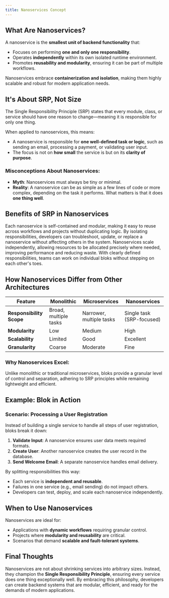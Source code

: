 ```yaml
---
title: Nanoservices Concept
---
```


## What Are Nanoservices?  

A nanoservice is the **smallest unit of backend functionality** that:  
- Focuses on performing **one and only one responsibility**.  
- Operates **independently** within its own isolated runtime environment.  
- Promotes **reusability and modularity**, ensuring it can be part of multiple workflows.  

Nanoservices embrace **containerization and isolation**, making them highly scalable and robust for modern application needs.  

## **It's About SRP, Not Size**  

<Tip>  
The Single Responsibility Principle (SRP) states that every module, class, or service should have one reason to change—meaning it is responsible for only one thing.  
</Tip>  

When applied to nanoservices, this means:  
- A nanoservice is responsible for **one well-defined task or logic**, such as sending an email, processing a payment, or validating user input.  
- The focus is not on **how small** the service is but on its **clarity of purpose**.  

### Misconceptions About Nanoservices:  
- **Myth**: Nanoservices must always be tiny or minimal.  
- **Reality**: A nanoservice can be as simple as a few lines of code or more complex, depending on the task it performs. What matters is that it does **one thing well**.  

## Benefits of SRP in Nanoservices  

<CardGroup cols={2}>
  <Card title="Modularity and Reusability" icon="square-1">
   Each nanoservice is self-contained and modular, making it easy to reuse across workflows and projects without duplicating logic.  
  </Card>
  <Card title="Ease of Maintenance" icon="square-2">
    By isolating responsibilities, developers can troubleshoot, update, or replace a nanoservice without affecting others in the system.  
  </Card>
  <Card title="Scalability" icon="square-3">
   Nanoservices scale independently, allowing resources to be allocated precisely where needed, improving performance and reducing waste.  
  </Card>
  <Card title="Enhanced Collaboration" icon="square-4">
    With clearly defined responsibilities, teams can work on individual bloks without stepping on each other's toes.  
  </Card>
</CardGroup>

## How Nanoservices Differ from Other Architectures  

| **Feature**                | **Monolithic**               | **Microservices**         | **Nanoservices**            |  
|----------------------------|------------------------------|---------------------------|-----------------------------|  
| **Responsibility Scope**    | Broad, multiple tasks        | Narrower, multiple tasks  | Single task (SRP-focused)   |  
| **Modularity**              | Low                         | Medium                    | High                        |  
| **Scalability**             | Limited                     | Good                      | Excellent                   |  
| **Granularity**             | Coarse                      | Moderate                  | Fine                        |  

### Why Nanoservices Excel:  
Unlike monolithic or traditional microservices, bloks provide a granular level of control and separation, adhering to SRP principles while remaining lightweight and efficient.  

## Example: Blok in Action  

### Scenario: Processing a User Registration  
Instead of building a single service to handle all steps of user registration, bloks break it down:  
1. **Validate Input**: A nanoservice ensures user data meets required formats.  
2. **Create User**: Another nanoservice creates the user record in the database.  
3. **Send Welcome Email**: A separate nanoservice handles email delivery.  

By splitting responsibilities this way:  
- Each service is **independent and reusable**.  
- Failures in one service (e.g., email sending) do not impact others.  
- Developers can test, deploy, and scale each nanoservice independently.  

## When to Use Nanoservices  

Nanoservices are ideal for:  
- Applications with **dynamic workflows** requiring granular control.  
- Projects where **modularity and reusability** are critical.  
- Scenarios that demand **scalable and fault-tolerant systems**.  

## Final Thoughts  

Nanoservices are not about shrinking services into arbitrary sizes. Instead, they champion the **Single Responsibility Principle**, ensuring every service does one thing exceptionally well. By embracing this philosophy, developers can create backend systems that are modular, efficient, and ready for the demands of modern applications.  

